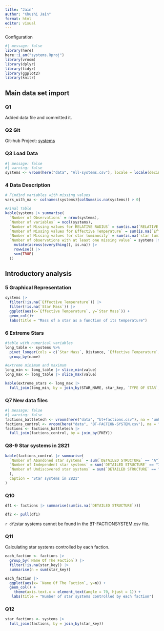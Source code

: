 ```yaml
---
title: "Jain"
author: "Khushi Jain"
format: html
editor: visual
---
```


Configuration

```r
#| message: false
library(here)
here::i_am("systems.Rproj")
library(vroom)
library(dplyr)
library(tidyr)
library(ggplot2)
library(knitr)
```

## Main data set import

### Q1 
Added data file and committed it. 

### Q2 Git

Git-hub Project: [systems](https://github.com/khushiijain/systems)

### Q3 Load Data

```r
#| message: false
#| warning: false
systems <- vroom(here("data", "All-systems.csv"), locale = locale(decimal_mark = "."))
```

### 4 Data Description
```r
# Findind variables with missing values
vars_with_na <- colnames(systems)[colSums(is.na(systems)) > 0]

#Final Table
kable(systems |> summarise(
  `Number of Observations` = nrow(systems),
  `Number of variables` = ncol(systems),
  `Number of Missing values for RELATIVE RADIUS` = sum(is.na(`RELATIVE RADIUS`)),
  `Number of Missing values for Effective Temperature` = sum(is.na(`Effective Temperature`)),
  `Number of Missing values for star luminosity` = sum(is.na(`star luminosity`)),
  `Number of observations with at least one missing value` = systems |>
    mutate(across(everything(), is.na)) |>
    rowwise() |>
    sum(TRUE)
  ))
```

##  Introductory analysis

### 5 Graphical Representation
```r
systems |>
  filter(!is.na(`Effective Temperature`)) |>
  filter(!is.na(`Star Mass`)) |>
  ggplot(aes(x=`Effective Temperature`, y=`Star Mass`)) +
  geom_col()+
  labs(title = "Mass of a star as a function of its temperature")
```
### 6 Extreme Stars

```r
#table with numerical variables
long_table <- systems %>%
  pivot_longer(cols = c(`Star Mass`, Distance, `Effective Temperature`, `RELATIVE RADIUS`, `star luminosity`)) |>
  group_by(name)
```

```r
#extreme minimum and maximum
long_min <- long_table |> slice_min(value) 
long_max <- long_table |> slice_max(value)
```

```r
kable(extreme_stars <- long_max |>
  full_join(long_min, by = join_by(STAR_NAME, star_key, `TYPE OF STAR`, name, value)))
```

### Q7 New data files
```r
#| message: false
#| warning: false
factions_battletech <- vroom(here("data", "bt+factions.csv"), na = "unknown")
factions_control <- vroom(here("data", "BT-FACTION-SYSTEM.csv"), na = "unknown")
factions <- factions_battletech |>
  full_join(factions_control, by = join_by(FKEY))
```

### Q8-9 Star systems in 2821

```r
kable(factions_control |> summarise(
  `Number of Abandoned star systems` = sum(`DETAILED STRUCTURE` == "A"), 
  `Number of Independent star systems` = sum(`DETAILED STRUCTURE` == "I"),
  `Number of Undiscovered star systems` = sum(`DETAILED STRUCTURE` == "U")
  ),
  caption = "Star systems in 2821"
)
```

### Q10

```r
df1 <- factions |> summarise(sum(is.na(`DETAILED STRUCTURE`)))
```


```r
df2 <- pull(df1)
```

`r df2 `star systems cannot be found in the BT-FACTIONSYSTEM.csv file.

### Q11
Calculating star systems controlled by each faction.
```r
each_faction <- factions |>
  group_by(`Name Of The Faction`) |>
  filter(!is.na(star_key)) |>
  summarise(n = sum(star_key))
```

```r
each_faction |>
  ggplot(aes(x= `Name Of The Faction`, y=n)) +
  geom_col() + 
    theme(axis.text.x = element_text(angle = 70, hjust = 1)) +
   labs(title = "Number of star systems controlled by each faction")
```
### Q12
```r
star_factions <- systems |>
  full_join(factions, by = join_by(star_key))
```


